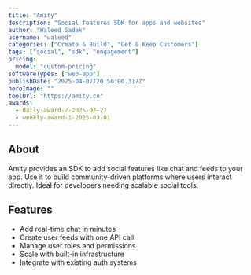 ---
title: "Amity"
description: "Social features SDK for apps and websites"
author: "Waleed Sadek"
username: "waleed"
categories: ["Create & Build", "Get & Keep Customers"]
tags: ["social", "sdk", "engagement"]
pricing:
  model: "custom-pricing"
softwareTypes: ["web-app"]
publishDate: "2025-04-07T20:50:00.317Z"
heroImage: ""
toolUrl: "https://amity.co"
awards:
  - daily-award-2-2025-02-27
  - weekly-award-1-2025-03-01
---
## About
Amity provides an SDK to add social features like chat and feeds to your app. Use it to build community-driven platforms where users interact directly. Ideal for developers needing scalable social tools.

## Features
- Add real-time chat in minutes
- Create user feeds with one API call
- Manage user roles and permissions
- Scale with built-in infrastructure
- Integrate with existing auth systems

